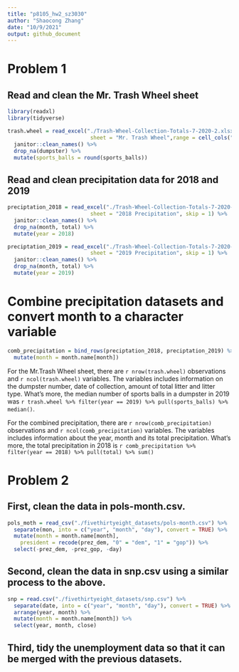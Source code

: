```yaml
---
title: "p8105_hw2_sz3030"
author: "Shaocong Zhang"
date: "10/9/2021"
output: github_document
---
```

# Problem 1

## Read and clean the Mr. Trash Wheel sheet

```r
library(readxl)
library(tidyverse)

trash.wheel = read_excel("./Trash-Wheel-Collection-Totals-7-2020-2.xlsx",
                          sheet = "Mr. Trash Wheel",range = cell_cols("A:N")) %>%
  janitor::clean_names() %>%
  drop_na(dumpster) %>%
  mutate(sports_balls = round(sports_balls))
```

## Read and clean precipitation data for 2018 and 2019

```r
preciptation_2018 = read_excel("./Trash-Wheel-Collection-Totals-7-2020-2.xlsx",
                          sheet = "2018 Precipitation", skip = 1) %>%
  janitor::clean_names() %>%
  drop_na(month, total) %>%
  mutate(year = 2018)

preciptation_2019 = read_excel("./Trash-Wheel-Collection-Totals-7-2020-2.xlsx",
                          sheet = "2019 Precipitation", skip = 1) %>%
  janitor::clean_names() %>%
  drop_na(month, total) %>%
  mutate(year = 2019)
```

# Combine precipitation datasets and convert month to a character variable

```r
comb_precipitation = bind_rows(preciptation_2018, preciptation_2019) %>%
  mutate(month = month.name[month])
```

For the Mr.Trash Wheel sheet, there are `r nrow(trash.wheel)` observations and `r ncol(trash.wheel)` variables. The variables includes information on the dumpster number, date of collection, amount of total litter and litter type. What's more, the median number of sports balls in a dumpster in 2019 was `r trash.wheel %>% filter(year == 2019) %>% pull(sports_balls) %>% median()`.

For the combined precipitation, there are `r nrow(comb_precipitation)` observations and `r ncol(comb_precipitation)` variables. The variables includes information about the year, month and its total precipitation. What's more, the total precipitation in 2018 is `r comb_precipitation %>% filter(year == 2018) %>% pull(total) %>% sum()`

# Problem 2

## First, clean the data in pols-month.csv.

```r
pols_moth = read_csv("./fivethirtyeight_datasets/pols-month.csv") %>%
  separate(mon, into = c("year", "month", "day"), convert = TRUE) %>%
  mutate(month = month.name[month], 
    president = recode(prez_dem, "0" = "dem", "1" = "gop")) %>%
  select(-prez_dem, -prez_gop, -day)
```

## Second, clean the data in snp.csv using a similar process to the above.

```r
snp = read.csv("./fivethirtyeight_datasets/snp.csv") %>%
  separate(date, into = c("year", "month", "day"), convert = TRUE) %>%
  arrange(year, month) %>%
  mutate(month = month.name[month]) %>%
  select(year, month, close) 
```


## Third, tidy the unemployment data so that it can be merged with the previous datasets.

```r

```

